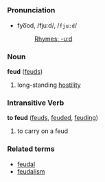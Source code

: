 =={{en}}==
=== Pronunciation ===
*fyo͞od, /fjuːd/, /<tt>fju:d</tt>/
*:[[Rhymes:English:-uːd|Rhymes: -uːd]]

===Noun===
'''feud''' ([[feuds]])

# long-standing [[hostility]]

===Intransitive Verb===
'''to feud''' ([[feuds]], [[feuded]], [[feuding]])

# to carry on a feud

===Related terms===
*[[feudal]]
*[[feudalism]]